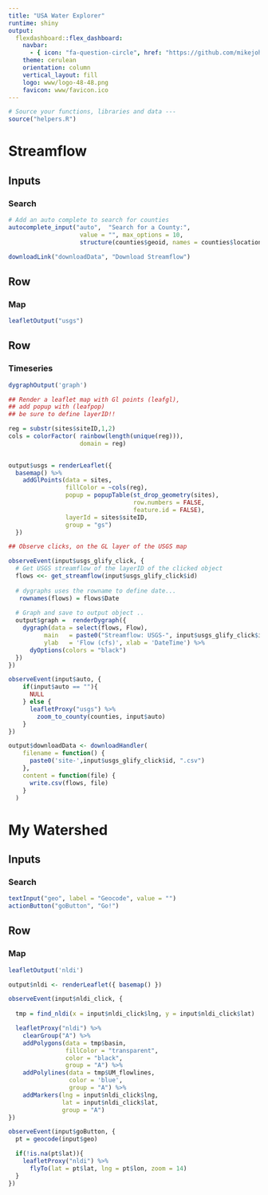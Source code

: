 ```yaml
---
title: "USA Water Explorer"
runtime: shiny
output: 
  flexdashboard::flex_dashboard:
    navbar:
      - { icon: "fa-question-circle", href: "https://github.com/mikejohnson51/leaflet-intro", align: right }
    theme: cerulean
    orientation: column
    vertical_layout: fill
    logo: www/logo-48-48.png
    favicon: www/favicon.ico
---
```


```{=html}
<script>
$('.navbar-logo').wrap('<a href="https://eco-data-science.github.io/" target=_blank>');
</script>
```

```r
# Source your functions, libraries and data ---
source("helpers.R")
```

# Streamflow {data-icon="fa-filter"}

## Inputs {.sidebar}

### Search

```r
# Add an auto complete to search for counties
autocomplete_input("auto",  "Search for a County:", 
                    value = "", max_options = 10,
                    structure(counties$geoid, names = counties$location))

downloadLink("downloadData", "Download Streamflow")
```

## Row

### Map

```r
leafletOutput("usgs")
```

## Row

### Timeseries

```r
dygraphOutput('graph')
```

```r
## Render a leaflet map with Gl points (leafgl), 
## add popup with (leafpop)
## be sure to define layerID!!

reg = substr(sites$siteID,1,2)
cols = colorFactor( rainbow(length(unique(reg))),
                    domain = reg)
 

output$usgs = renderLeaflet({ 
  basemap() %>% 
    addGlPoints(data = sites,
                fillColor = ~cols(reg),
                popup = popupTable(st_drop_geometry(sites),
                                   row.numbers = FALSE,
                                   feature.id = FALSE),
                layerId = sites$siteID,
                group = "gs")
  })

## Observe clicks, on the GL layer of the USGS map 

observeEvent(input$usgs_glify_click, {
  # Get USGS streamflow of the layerID of the clicked object
  flows <<- get_streamflow(input$usgs_glify_click$id)
 
  # dygraphs uses the rowname to define date...
   rownames(flows) = flows$Date
   
  # Graph and save to output object ..
  output$graph =  renderDygraph({
    dygraph(data = select(flows, Flow),
          main   = paste0("Streamflow: USGS-", input$usgs_glify_click$id),
          ylab   = 'Flow (cfs)', xlab = 'DateTime') %>% 
      dyOptions(colors = "black")
  })
})

observeEvent(input$auto, { 
    if(input$auto == ""){ 
      NULL 
    } else {
      leafletProxy("usgs") %>% 
        zoom_to_county(counties, input$auto)
    }
})

output$downloadData <- downloadHandler(
    filename = function() {
      paste0('site-',input$usgs_glify_click$id, ".csv")
    },
    content = function(file) {
      write.csv(flows, file)
    }
  )
```

# My Watershed {data-icon="fa-tint"}

## Inputs {.sidebar}

### Search

```r
textInput("geo", label = "Geocode", value = "")
actionButton("goButton", "Go!")
```

## Row

### Map

```r
leafletOutput('nldi')
```

```r
output$nldi <- renderLeaflet({ basemap() })

observeEvent(input$nldi_click, {
  
  tmp = find_nldi(x = input$nldi_click$lng, y = input$nldi_click$lat)

  leafletProxy("nldi") %>% 
    clearGroup("A") %>% 
    addPolygons(data = tmp$basin, 
                fillColor = "transparent", 
                color = "black",
                group = "A") %>% 
    addPolylines(data = tmp$UM_flowlines, 
                 color = 'blue',
                 group = "A") %>% 
    addMarkers(lng = input$nldi_click$lng,
               lat = input$nldi_click$lat,
               group = "A")
})

observeEvent(input$goButton, {
  pt = geocode(input$geo)

  if(!is.na(pt$lat)){
    leafletProxy("nldi") %>% 
      flyTo(lat = pt$lat, lng = pt$lon, zoom = 14)
  }
})
```
